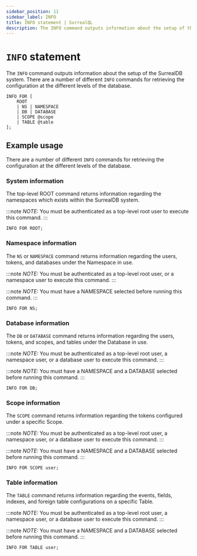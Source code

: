 ```yaml
---
sidebar_position: 11
sidebar_label: INFO
title: INFO statement | SurrealQL
description: The INFO command outputs information about the setup of the SurrealDB system.
---
```


# `INFO` statement

The `INFO` command outputs information about the setup of the SurrealDB system. There are a number of different `INFO` commands for retrieving the configuration at the different levels of the database.

```surql title="SurrealQL Syntax"
INFO FOR [
	ROOT
	| NS | NAMESPACE
	| DB | DATABASE
	| SCOPE @scope
	| TABLE @table
];
```

## Example usage

There are a number of different `INFO` commands for retrieving the configuration at the different levels of the database.

### System information

The top-level ROOT command returns information regarding the namespaces which exists within the SurrealDB system.

:::note
<em> NOTE: </em> You must be authenticated as a top-level root user to execute this command.
::: 

```surql
INFO FOR ROOT;
```

### Namespace information

The `NS` or `NAMESPACE` command returns information regarding the users, tokens, and databases under the Namespace in use.

:::note
<em> NOTE: </em> You must be authenticated as a top-level root user, or a namespace user to execute this command.
::: 

:::note
<em> NOTE: </em> You must have a NAMESPACE selected before running this command.
::: 

```surql
INFO FOR NS;
```

### Database information

The `DB` or `DATABASE` command returns information regarding the users, tokens, and scopes, and tables under the Database in use.

:::note
<em> NOTE: </em> You must be authenticated as a top-level root user, a namespace user, or a database user to execute this command.
::: 

:::note
<em> NOTE: </em> You must have a NAMESPACE and a DATABASE selected before running this command.
::: 

```surql
INFO FOR DB;
```

### Scope information

The `SCOPE` command returns information regarding the tokens configured under a specific Scope.

:::note
<em> NOTE: </em> You must be authenticated as a top-level root user, a namespace user, or a database user to execute this command.
::: 

:::note
<em> NOTE: </em> You must have a NAMESPACE and a DATABASE selected before running this command.
::: 

```surql
INFO FOR SCOPE user;
```

### Table information

The `TABLE` command returns information regarding the events, fields, indexes, and foreign table configurations on a specific Table.

:::note
<em> NOTE: </em> You must be authenticated as a top-level root user, a namespace user, or a database user to execute this command.
::: 

:::note
<em> NOTE: </em> You must have a NAMESPACE and a DATABASE selected before running this command.
::: 

```surql
INFO FOR TABLE user;
```
